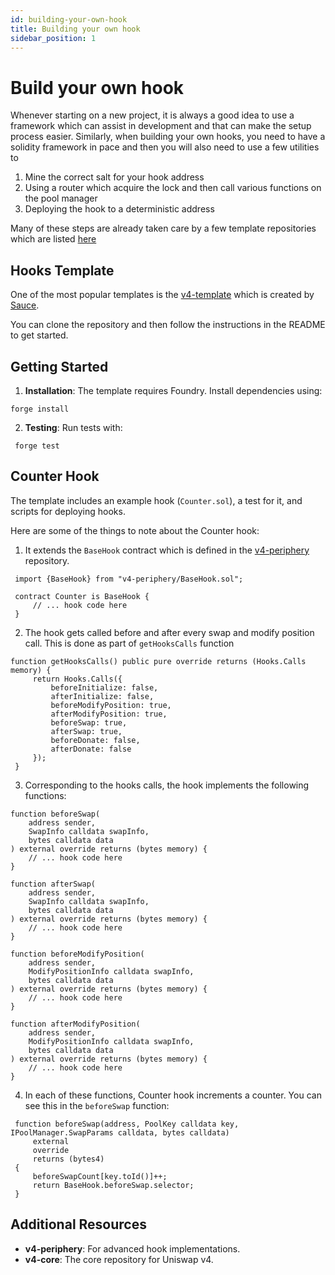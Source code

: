 ```yaml
---
id: building-your-own-hook
title: Building your own hook
sidebar_position: 1
---
```


# Build your own hook
Whenever starting on a new project, it is always a good idea to use a framework which can assist in development and
that can make the setup process easier. Similarly, when building your own hooks, you need to have a solidity framework
in pace and then you will also need to use a few utilities to
1) Mine the correct salt for your hook address
2) Using a router which acquire the lock and then call various functions on the pool manager
3) Deploying the hook to a deterministic address

Many of these steps are already taken care by a few template repositories which are listed [here](https://uniswaphooks.com/components/hooks/templates)

## Hooks Template
One of the most popular templates is the [v4-template](https://github.com/uniswapfoundation/v4-template) which is
created by [Sauce](https://github.com/saucepoint).

You can clone the repository and then follow the instructions in the README to get started.

## Getting Started
1. **Installation**: The template requires Foundry. Install dependencies using:
```
forge install
   ```
2. **Testing**: Run tests with:
```
 forge test
   ```
## Counter Hook
The template includes an example hook (`Counter.sol`), a test for it, and scripts for deploying hooks.

Here are some of the things to note about the Counter hook:

1. It extends the `BaseHook` contract which is defined in the [v4-periphery](https://github.com/Uniswap/v4-periphery/blob/main/contracts/BaseHook.sol) repository.
```solidity
 import {BaseHook} from "v4-periphery/BaseHook.sol";

 contract Counter is BaseHook {
     // ... hook code here
 }

   ```
2. The hook gets called before and after every swap and modify position call. This is done as part of `getHooksCalls` function

```solidity
function getHooksCalls() public pure override returns (Hooks.Calls memory) {
     return Hooks.Calls({
         beforeInitialize: false,
         afterInitialize: false,
         beforeModifyPosition: true,
         afterModifyPosition: true,
         beforeSwap: true,
         afterSwap: true,
         beforeDonate: false,
         afterDonate: false
     });
 }
   ```

3. Corresponding to the hooks calls, the hook implements the following functions:
 ```solidity
 function beforeSwap(
     address sender,
     SwapInfo calldata swapInfo,
     bytes calldata data
 ) external override returns (bytes memory) {
     // ... hook code here
 }

 function afterSwap(
     address sender,
     SwapInfo calldata swapInfo,
     bytes calldata data
 ) external override returns (bytes memory) {
     // ... hook code here
 }

 function beforeModifyPosition(
     address sender,
     ModifyPositionInfo calldata swapInfo,
     bytes calldata data
 ) external override returns (bytes memory) {
     // ... hook code here
 }

 function afterModifyPosition(
     address sender,
     ModifyPositionInfo calldata swapInfo,
     bytes calldata data
 ) external override returns (bytes memory) {
     // ... hook code here
 }
   ```
4. In each of these functions, Counter hook increments a counter. You can see this in the `beforeSwap` function:
```solidity
 function beforeSwap(address, PoolKey calldata key, IPoolManager.SwapParams calldata, bytes calldata)
     external
     override
     returns (bytes4)
 {
     beforeSwapCount[key.toId()]++;
     return BaseHook.beforeSwap.selector;
 }
   ```

## Additional Resources
- **v4-periphery**: For advanced hook implementations.
- **v4-core**: The core repository for Uniswap v4.




